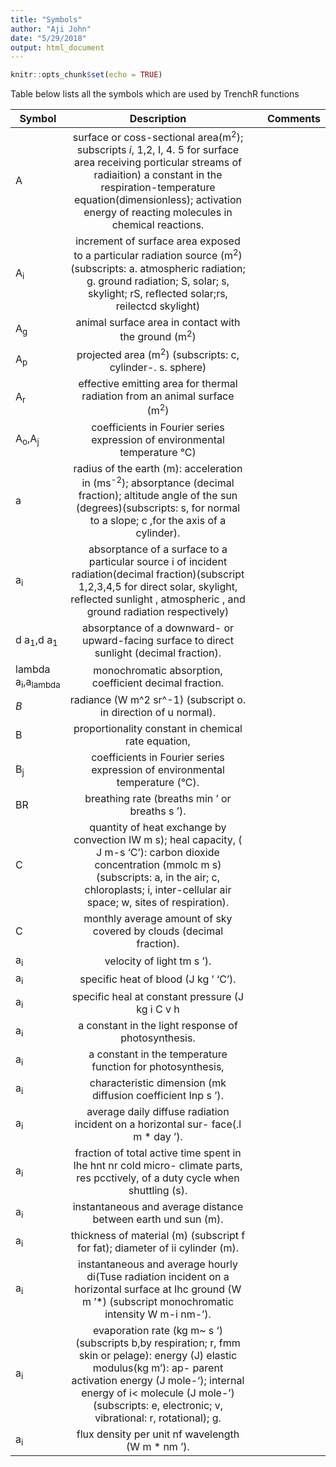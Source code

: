 ```yaml
---
title: "Symbols"
author: "Aji John"
date: "5/29/2018"
output: html_document
---
```


```r
knitr::opts_chunk$set(echo = TRUE)
```

Table below lists all the symbols which are used by TrenchR functions


| Symbol        | Description           | Comments  |
| ------------- |:----------------------------------------------------:| ---------------------:|
| A      | surface or coss-sectional area(m<sup>2</sup>); subscripts *i*, 1,2, I, 4. 5 for surface area receiving porticular streams of radiaition)  a constant in the respiration-temperature equation(dimensionless); activation energy of reacting molecules in chemical reactions. |  |
| A<sub>i</sub>     |  increment of surface area exposed to a particular radiation source (m<sup>2</sup>) (subscripts: a. atmospheric radiation; g. ground radiation; S, solar; s, skylight; rS, reflected solar;rs, reilectcd skylight) |
| A<sub>g</sub> | animal surface area in contact with the ground (m<sup>2</sup>)     |   |
| A<sub>p</sub> | projected area (m<sup>2</sup>) (subscripts: c, cylinder-. s. sphere)   |     |
| A<sub>r</sub> | effective emitting area for thermal radiation from an animal surface (m<sup>2</sup>)    |     |
| A<sub>o</sub>,A<sub>j</sub> | coefficients in Fourier series expression of environmental temperature &deg;C)   |    |
| a | radius of the earth (m): acceleration in (ms<sup>-2</sup>); absorptance (decimal fraction); altitude angle of the sun (degrees)(subscripts: s, for normal to a slope; c ,for the axis of a cylinder).  |    |
| a<sub>i</sub> | absorptance of a surface to a particular source i of incident radiation(decimal fraction)(subscript 1,2,3,4,5 for direct solar, skylight, reflected sunlight , atmospheric , and ground radiation respectively)|    |
| d a<sub>1</sub>,d a<sub>1</sub> |absorptance of a downward- or upward-facing surface to direct sunlight (decimal fraction).|    |
| lambda a<sub>i</sub>,a<sub>lambda</sub> |monochromatic absorption, coefficient decimal fraction.|    |
| <i>B</i> |radiance (W m^2 sr^-1) (subscript o. in direction of u normal).|    | 
| B |proportionality constant in chemical rate equation,|    |
| B<sub>j</sub> |coefficients in Fourier series expression of environmental temperature (&deg;C).|    |
| BR |breathing rate (breaths min ' or breaths s ').|    |
| C |quantity of heat exchange by convection IW m s); heal capacity, ( J m-s 'C '): carbon dioxide concentration (mmolc m s) (subscripts: a, in the air; c, chloroplasts; i, inter-cellular air space; w, sites of respiration).|    |
| C |monthly average amount of sky covered by clouds (decimal fraction).|    |
| a<sub>i</sub> |velocity of light tm s ').|    |
| a<sub>i</sub> |specific heat of blood (J kg ' 'C ').|    |
| a<sub>i</sub> |specific heal at constant pressure (J kg i C v h|    |
| a<sub>i</sub> |a constant in the light response of photosynthesis.|    |
| a<sub>i</sub> |a constant in the temperature function for photosynthesis,|    |
| a<sub>i</sub> |characteristic dimension (mk diffusion coefficient Inp s ').|    |
| a<sub>i</sub> |average daily diffuse radiation incident on a horizontal sur- face(.l m * day ').|    |
| a<sub>i</sub> |fraction of total active time spent in Ihe hnt nr cold micro- climate parts, res pcctively, of a duty cycle when shuttling (s).|    |
| a<sub>i</sub> |instantaneous and average distance between earth und sun (m).|    |
| a<sub>i</sub> |thickness of material (m) (subscript f for fat); diameter of ii cylinder (m).|    |
| a<sub>i</sub> |instantaneous and average hourly di(Tuse radiation incident on a horizontal surface at Ihc ground (W m '*) (subscript monochromatic intensity W m-i nm-').|    |
| a<sub>i</sub> |evaporation rate (kg m~ s ') (subscripts b,by respiration; r, fmm skin or pelage): energy (J) elastic modulus(kg m '): ap- parent activation energy (J mole-'); internal energy of i< molecule (J mole-') (subscripts: e, electronic; v, vibrational: r, rotational); g.|    |
| a<sub>i</sub> |flux density per unit nf wavelength (W m * nm ').|    |